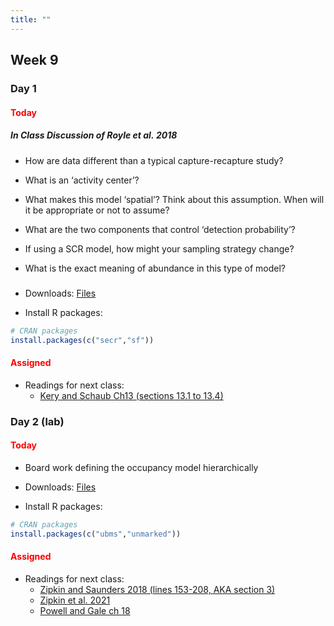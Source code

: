 ```yaml
---
title: ""
---
```


## Week 9

### Day 1

#### [Today]{style="color:red;"}

##### **In Class Discussion of Royle et al. 2018**

- How are data different than a typical capture-recapture study?

- What is an 'activity center'?

- What makes this model 'spatial'? Think about this assumption. When will it be appropriate or not to assume?

- What are the two components that control 'detection probability'?

- If using a SCR model, how might your sampling strategy change?

- What is the exact meaning of abundance in this type of model?

#####

-   Downloads: <a href="/classfiles/scrlab/scrlabfiles.zip">Files</a>


-   Install R packages:

```r
# CRAN packages
install.packages(c("secr","sf"))
```

#### [Assigned]{style="color:red;"}
-   Readings for next class:
    - <a href="/readings/Kery and Schaub Ch13.pdf">Kery and Schaub Ch13 (sections 13.1 to 13.4)</a>


### Day 2 (lab)

#### [Today]{style="color:red;"}

-   Board work defining the occupancy model hierarchically

-   Downloads: <a href="/classfiles/occlab/hbocclab2.zip">Files</a>

-   Install R packages:

```r
# CRAN packages
install.packages(c("ubms","unmarked"))
```


#### [Assigned]{style="color:red;"}
- Readings for next class:
  - <a href="/readings/Zipkin and Saunders 2018.pdf">Zipkin and Saunders 2018 (lines 153-208, AKA section 3)</a>
  - <a href="/readings/Zipkin et al. 2021.pdf">Zipkin et al. 2021</a>
  - <a href="/readings/Powell and Gale 2015 Ch 18.pdf">Powell and Gale ch 18</a>


<!-- - Background Reading (not required): -->






